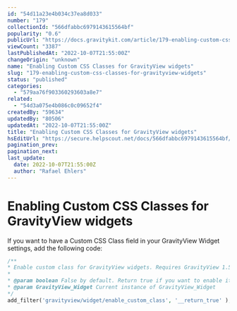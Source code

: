 ```yaml
---
id: "54d11a23e4b034c37ea8d033"
number: "179"
collectionId: "566dfabbc6979143615564bf"
popularity: "0.6"
publicUrl: "https://docs.gravitykit.com/article/179-enabling-custom-css-classes-for-gravityview-widgets"
viewCount: "3387"
lastPublishedAt: "2022-10-07T21:55:00Z"
changeOrigin: "unknown"
name: "Enabling Custom CSS Classes for GravityView widgets"
slug: "179-enabling-custom-css-classes-for-gravityview-widgets"
status: "published"
categories: 
  - "579aa76f903360293603a8e7"
related: 
  - "54d3a075e4b086c0c09652f4"
createdBy: "59634"
updatedBy: "80506"
updatedAt: "2022-10-07T21:55:00Z"
title: "Enabling Custom CSS Classes for GravityView widgets"
hsEditUrl: "https://secure.helpscout.net/docs/566dfabbc6979143615564bf/article/54d11a23e4b034c37ea8d033"
pagination_prev: 
pagination_next: 
last_update:
  date: 2022-10-07T21:55:00Z
  author: "Rafael Ehlers"
---
```


# Enabling Custom CSS Classes for GravityView widgets

If you want to have a Custom CSS Class field in your GravityView Widget settings, add the following code:

```php
/**
* Enable custom class for GravityView widgets. Requires GravityView 1.5.4 or higher.
* 
* @param boolean False by default. Return true if you want to enable it.
* @param GravityView_Widget Current instance of GravityView_Widget
*/
add_filter('gravityview/widget/enable_custom_class', '__return_true' );
```